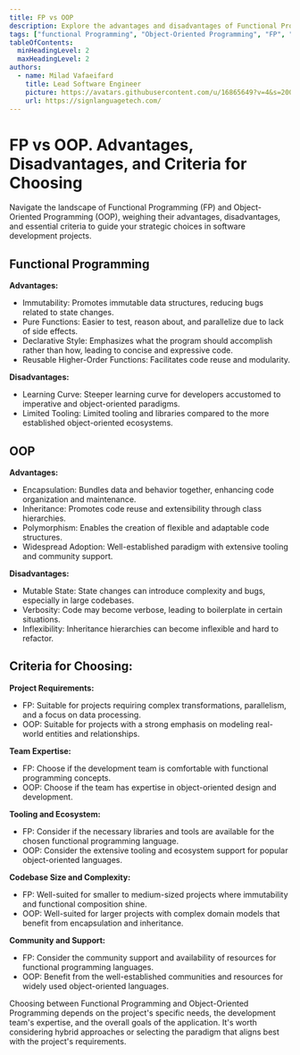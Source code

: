 ```yaml
---
title: FP vs OOP
description: Explore the advantages and disadvantages of Functional Programming (FP) and Object-Oriented Programming (OOP), along with criteria for choosing between them.
tags: ["functional Programming", "Object-Oriented Programming", "FP", "OOP", "programming paradigms"]
tableOfContents:
  minHeadingLevel: 2
  maxHeadingLevel: 2
authors:
  - name: Milad Vafaeifard
    title: Lead Software Engineer
    picture: https://avatars.githubusercontent.com/u/16865649?v=4&s=200
    url: https://signlanguagetech.com/
---
```


# FP vs OOP. Advantages, Disadvantages, and Criteria for Choosing

Navigate the landscape of Functional Programming (FP) and Object-Oriented Programming (OOP), weighing their advantages, disadvantages, and essential criteria to guide your strategic choices in software development projects.

## Functional Programming

**Advantages:**<br/>

- Immutability: Promotes immutable data structures, reducing bugs related to state changes.
- Pure Functions: Easier to test, reason about, and parallelize due to lack of side effects.
- Declarative Style: Emphasizes what the program should accomplish rather than how, leading to concise and expressive code.
- Reusable Higher-Order Functions: Facilitates code reuse and modularity.

**Disadvantages:**<br/>

- Learning Curve: Steeper learning curve for developers accustomed to imperative and object-oriented paradigms.
- Limited Tooling: Limited tooling and libraries compared to the more established object-oriented ecosystems.

## OOP

**Advantages:**<br/>

- Encapsulation: Bundles data and behavior together, enhancing code organization and maintenance.
- Inheritance: Promotes code reuse and extensibility through class hierarchies.
- Polymorphism: Enables the creation of flexible and adaptable code structures.
- Widespread Adoption: Well-established paradigm with extensive tooling and community support.

**Disadvantages:**<br/>

- Mutable State: State changes can introduce complexity and bugs, especially in large codebases.
- Verbosity: Code may become verbose, leading to boilerplate in certain situations.
- Inflexibility: Inheritance hierarchies can become inflexible and hard to refactor.

## Criteria for Choosing:

**Project Requirements:**<br/>

- FP: Suitable for projects requiring complex transformations, parallelism, and a focus on data processing.
- OOP: Suitable for projects with a strong emphasis on modeling real-world entities and relationships.

**Team Expertise:**<br/>

- FP: Choose if the development team is comfortable with functional programming concepts.
- OOP: Choose if the team has expertise in object-oriented design and development.

**Tooling and Ecosystem:**<br/>

- FP: Consider if the necessary libraries and tools are available for the chosen functional programming language.
- OOP: Consider the extensive tooling and ecosystem support for popular object-oriented languages.

**Codebase Size and Complexity:**<br/>

- FP: Well-suited for smaller to medium-sized projects where immutability and functional composition shine.
- OOP: Well-suited for larger projects with complex domain models that benefit from encapsulation and inheritance.

**Community and Support:**<br/>

- FP: Consider the community support and availability of resources for functional programming languages.
- OOP: Benefit from the well-established communities and resources for widely used object-oriented languages.

Choosing between Functional Programming and Object-Oriented Programming depends on the project's specific needs, the development team's expertise, and the overall goals of the application. It's worth considering hybrid approaches or selecting the paradigm that aligns best with the project's requirements.
